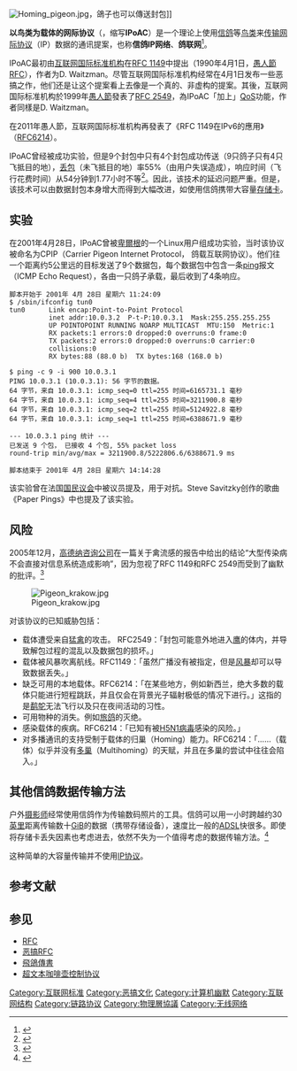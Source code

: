 {{TA
|G1=IT
|G2=Telcom
}}

[[File:Homing_pigeon.jpg|thumb]]，鴿子也可以傳送封包]]

'''以鸟类为载体的网际协议'''（{{lang-en|IP over Avian Carriers}}，缩写'''IPoAC'''）是一个理论上使用[[信鸽|信鸽]]等[[鸟类|鸟类]]来[[传输|传输]][[网际协议|网际协议]]（IP）数据的通讯提案，也称'''信鸽IP网络'''、'''鸽联网'''<ref>{{cite web |title=以鸽子为载体的“鸽联网”仍是数据传输的最快方式 |url=http://www.techwalker.com/2019/0410/3117077.shtml |website=科技行者 |accessdate=2019-11-15 |date=2019年4月10日 |archive-date=2019-11-15 |archive-url=https://web.archive.org/web/20191115040112/http://www.techwalker.com/2019/0410/3117077.shtml |dead-url=no }}</ref>。

IPoAC最初由[[IETF|互联网国际标准机构]]在[[:rfc:1149|RFC 1149]]中提出（1990年4月1日，[[惡搞RFC|愚人節RFC]]），作者为D. Waitzman。尽管互联网国际标准机构经常在4月1日发布一些恶搞之作，他们还是让这个提案看上去像是一个真的、非虚构的提案。其後，互联网国际标准机构於1999年[[愚人節|愚人節]]發表了[[:rfc:2549|RFC 2549]]，為IPoAC「加上」[[QoS|QoS]]功能，作者同樣是D. Waitzman。

在2011年愚人節，互联网国际标准机构再發表了《RFC 1149在IPv6的應用》（[[:rfc:6214|RFC6214]]）。

IPoAC曾经被成功实验，但是9个封包中只有4个封包成功传送（9只鸽子只有4只飞抵目的地），[[丢包|丢包]]（未飞抵目的地）率55%（由用户失误造成），响应时间（飞行花费时间）从54分钟到1.77小时不等<ref>{{cite web |url = http://www.blug.linux.no/rfc1149/ |title = RFC-1149 |work = BLUG |deadurl = yes |archiveurl = https://web.archive.org/web/20111004221306/http://www.blug.linux.no/rfc1149/ |archivedate = 2011-10-04 |accessdate = 2010-10-18 }}</ref>。因此，该技术的延迟问题严重。但是，该技术可以由数据封包本身增大而得到大幅改进，如使用信鸽携带大容量[[存储卡|存储卡]]。

== 实验 ==
在2001年4月28日，IPoAC曾被[[卑爾根|卑爾根]]的一个Linux用户组成功实验，当时该协议被命名为CPIP（Carrier Pigeon Internet Protocol， 鸽载互联网协议）。他们往一个距离约5公里远的目标发送了9个数据包，每个数据包中包含一条[[ping|ping]]报文（ICMP Echo Request），各由一只鸽子承载，最后收到了4条响应。

<pre>
脚本开始于 2001年 4月 28日 星期六 11:24:09
$ /sbin/ifconfig tun0
tun0      Link encap:Point-to-Point Protocol
          inet addr:10.0.3.2  P-t-P:10.0.3.1  Mask:255.255.255.255
          UP POINTOPOINT RUNNING NOARP MULTICAST  MTU:150  Metric:1
          RX packets:1 errors:0 dropped:0 overruns:0 frame:0
          TX packets:2 errors:0 dropped:0 overruns:0 carrier:0
          collisions:0
          RX bytes:88 (88.0 b)  TX bytes:168 (168.0 b)

$ ping -c 9 -i 900 10.0.3.1
PING 10.0.3.1 (10.0.3.1): 56 字节的数据。
64 字节，来自 10.0.3.1: icmp_seq=0 ttl=255 时间=6165731.1 毫秒
64 字节，来自 10.0.3.1: icmp_seq=4 ttl=255 时间=3211900.8 毫秒
64 字节，来自 10.0.3.1: icmp_seq=2 ttl=255 时间=5124922.8 毫秒
64 字节，来自 10.0.3.1: icmp_seq=1 ttl=255 时间=6388671.9 毫秒

--- 10.0.3.1 ping 统计 ---
已发送 9 个包， 已接收 4 个包, 55% packet loss
round-trip min/avg/max = 3211900.8/5222806.6/6388671.9 ms

脚本结束于 2001年 4月 28日 星期六 14:14:28
</pre>

该实验曾在法国[[國民議會_(法國)|国民议会]]中被议员{{tsl|en|Martine Billard}}提及，用于对抗{{tsl|en|HADOPI law|HADOPI互联网版权法案}}。Steve Savitzky创作的歌曲《Paper Pings》中也提及了该实验。

== 风险 ==
2005年12月，[[高德纳咨询公司|高德纳咨询公司]]在一篇关于禽流感的报告中给出的结论“大型传染病不会直接对信息系统造成影响”，因为忽视了RFC 1149和RFC 2549而受到了幽默的批评。<ref>{{cite web|url=http://articles.yuikee.com.hk/newsletter/2005/12/g.html|title=RFC1149 and RFC2549 的病毒风险|publisher=|language=en|accessdate=2018-10-21|archive-date=2013-04-09|archive-url=https://web.archive.org/web/20130409115451/http://articles.yuikee.com.hk/newsletter/2005/12/g.html|dead-url=no}}</ref>

[[File:Pigeon_krakow.jpg|alt=死亡的鸽子]]

对该协议的已知威胁包括：

*载体遭受来自[[猛禽|猛禽]]的攻击。 RFC2549：「封包可能意外地进入[[鹰|鹰]]的体内，并导致解包过程的混乱以及数据包的损坏。」
*载体被风暴吹离航线。RFC1149：「虽然广播没有被指定，但是[[广播风暴|风暴]]却可以导致数据丢失。」
*缺乏可用的本地载体。RFC6214：「在某些地方，例如新西兰，绝大多数的载体只能进行短程跳跃，并且仅会在背景光子辐射极低的情况下进行。」这指的是[[鹬鸵|鹬鸵]]无法飞行以及只在夜间活动的习性。
*可用物种的消失。例如[[旅鸽|旅鸽]]的灭绝。
*感染载体的疾病。RFC6214：「已知有被[[甲型流感病毒H5N1亚型|H5N1病毒]]感染的风险。」
*对多播通讯的支持受制于载体的归巢（Homing）能力。RFC6214：「……（载体）似乎并没有[[內送流量備援容錯機制|多巢]]（Multihoming）的天赋，并且在多巢的尝试中往往会陷入{{tsl|en|Routing loop|路由循环}}。」

== 其他信鸽数据传输方法 ==
户外[[摄影师|摄影师]]经常使用信鸽作为传输数码照片的工具。信鸽可以用一小时跨越约30[[英里|英里]]距离传输数十[[GiB|GiB]]的数据（携带存储设备），速度比一般的[[ADSL|ADSL]]快很多。即使将存储卡丢失因素也考虑进去，依然不失为一个值得考虑的数据传输方法。<ref>{{Cite web |url=http://www.notes.co.il/benbasat/5240.asp |title="Israeli pigeons faster than ADSL" |accessdate=2010-10-18 |archive-date=2008-07-13 |archive-url=https://web.archive.org/web/20080713090722/http://www.notes.co.il/benbasat/5240.asp |dead-url=no }}</ref>

这种简单的大容量传输并不使用[[IP协议|IP协议]]。

== 参考文献 ==
{{Reflist}}

== 参见 ==
* [[RFC|RFC]]
* [[恶搞RFC|恶搞RFC]]
* [[飛鴿傳書|飛鴿傳書]]
*[[超文本咖啡壶控制协议|超文本咖啡壶控制协议]]

[[Category:互联网标准|Category:互联网标准]]
[[Category:恶搞文化|Category:恶搞文化]]
[[Category:计算机幽默|Category:计算机幽默]]
[[Category:互联网结构|Category:互联网结构]]
[[Category:链路协议|Category:链路协议]]
[[Category:物理層協議|Category:物理層協議]]
[[Category:无线网络|Category:无线网络]]